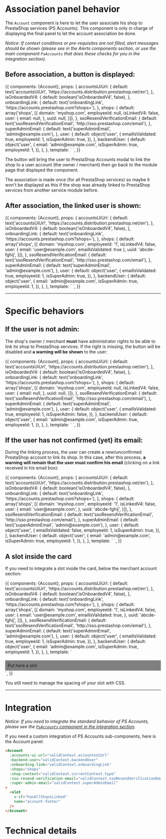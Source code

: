 

<Meta title="Sub-Components|Panels/Account" component={Account} decorators={[withKnobs]} />

# Association panel behavior

The `Account` component is here to let the user associate his shop to PrestaShop services (PS Accounts).
This component is only in charge of displaying the final panel to let the account association be done.

_Notice: If context conditions or pre-requisites are not filled, alert messages should be shown (please
see in the Alerts components section, or use the main component `PsAccounts` that does these checks for
you in the integration section)._

## Before association, a button is displayed:

<Story name='Not associated' height='175px'>
  {{
    components: {Account},
    props: {
      accountsUiUrl: {
        default: text('accountsUiUrl', 'https://accounts.distribution.prestashop.net/en'),
      },
      isOnboardedV4: {
        default: boolean('isOnboardedV4', false),
      },
      onboardingLink: {
        default: text('onboardingLink', 'https://accounts.prestashop.com?shops='),
      },
      shops: {
        default: array('shops', [{
          domain: 'myshop.com',
          employeeId: null,
          isLinkedV4: false,
          user: {
            email: null,
          },
          uuid: null,
        }]),
      },
      ssoResendVerificationEmail: {
        default: text('ssoResendVerificationEmail', 'http://sso.prestashop.com/email'),
      },
      superAdminEmail: {
        default: text('superAdminEmail', 'admin@example.com'),
      },
      user: {
        default: object('user', {
          emailIsValidated: true,
          employeeId: 1,
          isSuperAdmin: true,
        }),
      },
      backendUser: {
        default: object('user', {
          email: 'admin@example.com',
          isSuperAdmin: true,
          employeeId: 1,
        }),
      },
    },
    template: `
      <Account
        :accounts-ui-url="accountsUiUrl"
        :is-onboarded-v4="isOnboardedV4"
        :onboarding-link="onboardingLink"
        :shops="shops"
        :sso-resend-verification-email="ssoResendVerificationEmail"
        :super-admin-email="superAdminEmail"
        :user="user"
        :backend-user="backendUser"
        class="m-4"
      />`,
  }}
</Story>

The button will bring the user to PrestaShop Accounts modal to link the shop to a user account (the owner / merchant)
then go back to the module page that displayed the component.

The association is made once (for all PrestaShop services) so maybe it won't be displayed as this
if the shop was already linked to PrestaShop services from another service module before.


## After association, the linked user is shown:

<Story name='Associated' height='175px'>
  {{
    components: {Account},
    props: {
      accountsUiUrl: {
        default: text('accountsUiUrl', 'https://accounts.distribution.prestashop.net/en'),
      },
      isOnboardedV4: {
        default: boolean('isOnboardedV4', false),
      },
      onboardingLink: {
        default: text('onboardingLink', 'https://accounts.prestashop.com?shops='),
      },
      shops: {
        default: array('shops', [{
          domain: 'myshop.com',
          employeeId: '1',
          isLinkedV4: false,
          user: {
            email: 'user@example.com',
            emailIsValidated: true
          },
          uuid: 'abcde-fghij',
        }]),
      },
      ssoResendVerificationEmail: {
        default: text('ssoResendVerificationEmail', 'http://sso.prestashop.com/email'),
      },
      superAdminEmail: {
        default: text('superAdminEmail', 'admin@example.com'),
      },
      user: {
        default: object('user', {
          emailIsValidated: true,
          employeeId: 1,
          isSuperAdmin: true,
        }),
      },
      backendUser: {
        default: object('user', {
          email: 'admin@example.com',
          isSuperAdmin: true,
          employeeId: 1,
        }),
      },
    },
    template: `
      <Account
        :accounts-ui-url="accountsUiUrl"
        :is-onboarded-v4="isOnboardedV4"
        :onboarding-link="onboardingLink"
        :shops="shops"
        :sso-resend-verification-email="ssoResendVerificationEmail"
        :super-admin-email="superAdminEmail"
        :user="user"
        :backend-user="backendUser"
        class="m-4"
      />`,
  }}
</Story>


---
# Specific behaviors

## If the user is not admin:

The shop's owner / merchant **must** have administrator rights to be able to link its shop to PrestaShop services.
If the right is missing, the button will be disabled and **a warning will be shown** to the user:

<Story name='Need to be admin' height='290px'>
  {{
    components: {Account},
    props: {
      accountsUiUrl: {
        default: text('accountsUiUrl', 'https://accounts.distribution.prestashop.net/en'),
      },
      isOnboardedV4: {
        default: boolean('isOnboardedV4', false),
      },
      onboardingLink: {
        default: text('onboardingLink', 'https://accounts.prestashop.com?shops='),
      },
      shops: {
        default: array('shops', [{
          domain: 'myshop.com',
          employeeId: null,
          isLinkedV4: false,
          user: {
            email: null,
          },
          uuid: null,
        }]),
      },
      ssoResendVerificationEmail: {
        default: text('ssoResendVerificationEmail', 'http://sso.prestashop.com/email'),
      },
      superAdminEmail: {
        default: text('superAdminEmail', 'admin@example.com'),
      },
      user: {
        default: object('user', {
          emailIsValidated: true,
          employeeId: 1,
          isSuperAdmin: false,
        }),
      },
      backendUser: {
        default: object('user', {
          email: 'admin@example.com',
          isSuperAdmin: true,
          employeeId: 1,
        }),
      },
    },
    template: `
      <Account
        :accounts-ui-url="accountsUiUrl"
        :is-onboarded-v4="isOnboardedV4"
        :onboarding-link="onboardingLink"
        :shops="shops"
        :sso-resend-verification-email="ssoResendVerificationEmail"
        :super-admin-email="superAdminEmail"
        :user="user"
        :backend-user="backendUser"
        class="m-4"
      />`,
  }}
</Story>


## If the user has not confirmed (yet) its email:

During the linking process, the user can create a new/unconfirmed PrestaShop account to link its shop.
In this case, after this process, **a warning will remain that the user must confirm his email** (clicking on a
link received in his email box):

<Story name='Email validation needed' height='310px'>
  {{
    components: {Account},
    props: {
      accountsUiUrl: {
        default: text('accountsUiUrl', 'https://accounts.distribution.prestashop.net/en'),
      },
      isOnboardedV4: {
        default: boolean('isOnboardedV4', false),
      },
      onboardingLink: {
        default: text('onboardingLink', 'https://accounts.prestashop.com?shops='),
      },
      shops: {
        default: array('shops', [{
          domain: 'myshop.com',
          employeeId: '1',
          isLinkedV4: false,
          user: {
            email: 'user@example.com',
          },
          uuid: 'abcde-fghij',
        }]),
      },
      ssoResendVerificationEmail: {
        default: text('ssoResendVerificationEmail', 'http://sso.prestashop.com/email'),
      },
      superAdminEmail: {
        default: text('superAdminEmail', 'admin@example.com'),
      },
      user: {
        default: object('user', {
          emailIsValidated: false,
          employeeId: 1,
          isSuperAdmin: true,
        }),
      },
      backendUser: {
        default: object('user', {
          email: 'admin@example.com',
          isSuperAdmin: true,
          employeeId: 1,
        }),
      },
    },
    template: `
      <Account
        :accounts-ui-url="accountsUiUrl"
        :is-onboarded-v4="isOnboardedV4"
        :onboarding-link="onboardingLink"
        :shops="shops"
        :sso-resend-verification-email="ssoResendVerificationEmail"
        :super-admin-email="superAdminEmail"
        :user="user"
        :backend-user="backendUser"
        class="m-4"
      />`,
  }}
</Story>


## A slot inside the card

If you need to integrate a slot inside the card, below the merchant account section:

<Story name='Case with a slot' height='230px'>
  {{
    components: {Account},
    props: {
      accountsUiUrl: {
        default: text('accountsUiUrl', 'https://accounts.distribution.prestashop.net/en'),
      },
      isOnboardedV4: {
        default: boolean('isOnboardedV4', false),
      },
      onboardingLink: {
        default: text('onboardingLink', 'https://accounts.prestashop.com?shops='),
      },
      shops: {
        default: array('shops', [{
          domain: 'myshop.com',
          employeeId: '1',
          isLinkedV4: false,
          user: {
            email: 'user@example.com',
            emailIsValidated: true,
          },
          uuid: 'abcde-fghij',
        }]),
      },
      ssoResendVerificationEmail: {
        default: text('ssoResendVerificationEmail', 'http://sso.prestashop.com/email'),
      },
      superAdminEmail: {
        default: text('superAdminEmail', 'admin@example.com'),
      },
      user: {
        default: object('user', {
          emailIsValidated: true,
          employeeId: 1,
          isSuperAdmin: true,
        }),
      },
      backendUser: {
        default: object('user', {
          email: 'admin@example.com',
          isSuperAdmin: true,
          employeeId: 1,
        }),
      },
    },
    template: `
      <Account
        :accounts-ui-url="accountsUiUrl"
        :is-onboarded-v4="isOnboardedV4"
        :onboarding-link="onboardingLink"
        :shops="shops"
        :sso-resend-verification-email="ssoResendVerificationEmail"
        :super-admin-email="superAdminEmail"
        :user="user"
        :backend-user="backendUser"
        class="m-4"
      >
        <div style="background:gray;margin-top:1.2rem;padding:0.5rem;">Put here a slot</div>
      </Account>
    `,
  }}
</Story>

You still need to manage the spacing of your slot with CSS.


---
# Integration

_Notice: If you need to integrate the standard behavior of PS Accounts, please see the
[`PsAccounts` component in the integration section](?path=/docs/integration-psaccounts-panel--connected)._

If you need a custom integration of PS Accounts sub-components, here is the Account panel:

```html
<Account
  :accounts-ui-url="validContext.accountsUiUrl"
  :backend-user="validContext.backendUser"
  :onboarding-link="validContext.onboardingLink"
  :shops="shops"
  :shop-context="validContext.currentContext.type"
  :sso-resend-verification-email="validContext.ssoResendVerificationEmail"
  :super-admin-email="validContext.superAdminEmail"
>
  <slot
    v-if="hasAllShopsLinked"
    name="account-footer"
  />
</Account>
```

# Technical details

<Description of={Account} />
<Props of={Account} />
